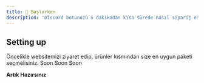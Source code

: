 ```yaml
---
title: 👋 Başlarken
description: 'Discord botunuzu 5 dakikadan kısa sürede nasıl sipariş edeceğinizi öğrenelim.'
---
```


## Setting up

<Steps>
  <Step title="Paket Seçimi">
Öncelikle websitemizi ziyaret edip, ürünler kısmından size en uygun paketi seçmelisiniz.
  </Step>
  <Step title="Kayıt Olma">
Soon
  </Step>
  <Step title="Ödeme Yapma">
Soon
  </Step>
    <Step title="Discord Botunuzu Teslim Alma">
Soon
  </Step>
</Steps>

 **Artık Hazırsınız**

